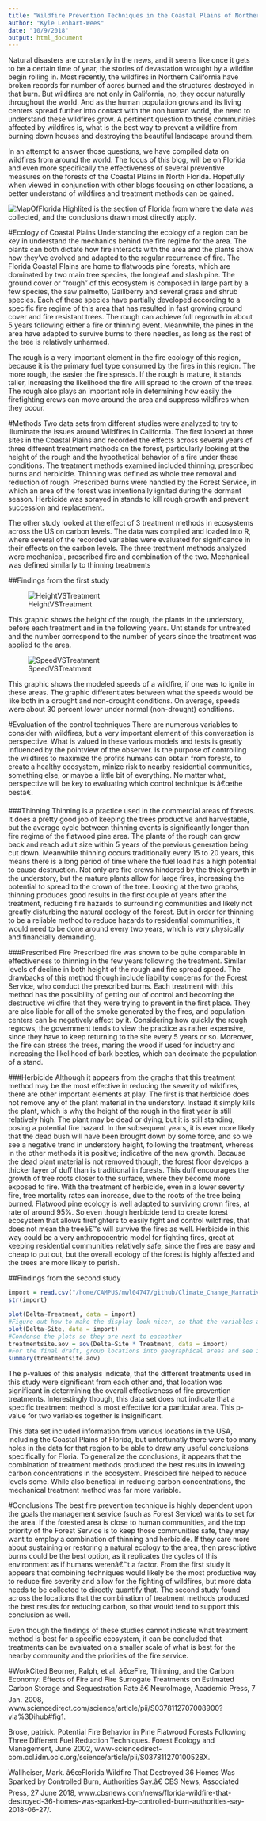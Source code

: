```yaml
---
title: "Wildfire Prevention Techniques in the Coastal Plains of Northern Florida"
author: "Kyle Lenhart-Wees"
date: "10/9/2018"
output: html_document
---
```

Natural disasters are constantly in the news, and it seems like once it gets to be a certain time of year, the stories of devastation wrought by a wildfire begin rolling in. Most recently, the wildfires in Northern California have broken records for number of acres burned and the structures destroyed in that burn. But wildfires are not only in California, no, they occur naturally throughout the world. And as the human population grows and its living centers spread further into contact with the non human world, the need to understand these wildfires grow. A pertinent question to these communities affected by wildfires is, what is the best way to prevent a wildfire from burning down houses and destroying the beautiful landscape around them. 

In an attempt to answer those questions, we have compiled data on wildfires from around the world. The focus of this blog, will be on Florida and even more specifically the effectiveness of several preventive measures on the forests of the Coastal Plains in North Florida. Hopefully when viewed in conjunction with other blogs focusing on other locations, a better understand of wildfires and treatment methods can be gained.

![MapOfFlorida](figure/FloridaMap.png)
Highlited is the section of Florida from where the data was collected, and the conclusions drawn most directly apply. 

#Ecology of Coastal Plains
Understanding the ecology of a region can be key in understand the mechanics behind the fire regime for the area. The plants can both dictate how fire interacts with the area and the plants show how they've evolved and adapted to the regular recurrence of fire. The Florida Coastal Plains are home to flatwoods pine forests, which are dominated by two main tree species, the longleaf and slash pine. The ground cover or "rough" of this ecosystem is composed in large part by a few species, the saw palmetto, Gaillberry and several grass and shrub species. Each of these species have partially developed  according to a specific fire regime of this area that has resulted in fast growing ground cover and fire resistant trees. The rough can achieve full regrowth in about 5 years following either a fire or thinning event. Meanwhile, the pines in the area have adapted to survive burns to there needles, as long as the rest of the tree is relatively unharmed. 

The rough is a very important element in the fire ecology of this region, because it is the primary fuel type consumed by the fires in this region. The more rough, the easier the fire spreads. If the rough is mature, it stands taller, increasing the likelihood the fire will spread to the crown of the trees. The rough also plays an important role in determining how easily the firefighting crews can move around the area and suppress wildfires when they occur. 
<!-- Possibly go into specifics on the biology of the longleaf pine and its grass stage of developmentt--> 

#Methods
Two data sets from different studies were analyzed to try to illuminate the issues around Wildfires in California. The first looked at three sites in the Coastal Plains and recorded the effects across several years of three different treatment methods on the forest, particularly looking at the height of the rough and the hypothetical behavior of a fire under these conditions. The treatment methods examined included thinning, prescribed burns and herbicide. Thinning was defined as whole tree removal and reduction of rough. Prescribed burns were handled by the Forest Service, in which an area of the forest was intentionally ignited during the dormant season. Herbicide was sprayed in stands to kill rough growth and prevent succession and replacement.

The other study looked at the effect of 3 treatment methods in ecosystems across the US on carbon levels. The data was compiled and loaded into R, where several of the recorded variables were evaluated for significance in their effects on the carbon levels. The three treatment methods analyzed were mechanical, prescribed fire and combination of the two. Mechanical was defined similarly to thinning treatments
<!-- Define this better for the final version of blog--> 

##Findings from the first study

![HeightVSTreatment](figure/HeightVSTreatment.gif)

This graphic shows the height of the rough, the plants in the understory, before each treatment and in the following years. Unt stands for untreated and the number correspond to the number of years since the treatment was applied to the area.


![SpeedVSTreatment](figure/SpeedVSTreatment.gif)

This graphic shows the modeled speeds of a wildfire, if one was to ignite in these areas. The graphic differentiates between what the speeds would be like both in a drought and non-drought conditions. On average, speeds were about 30 percent lower under normal (non-drought) conditions. 

#Evaluation of the control techniques
There are numerous variables to consider with wildfires, but a very important element of this conversation is perspective. What is valued in these various models and tests is greatly influenced by the pointview of the observer. Is the purpose of controlling the wildfires to maximize the profits humans can obtain from forests, to create a healthy ecosystem, minize risk to nearby residential communities, something else, or maybe a little bit of everything. No matter what, perspective will be key to evaluating which control technique is â€œthe bestâ€. 

###Thinning
Thinning is a practice used in the commercial areas of forests. It does a pretty good job of keeping the trees productive and harvestable, but the average cycle between thinning events is significantly longer than fire regime of the flatwood pine area. The plants of the rough can grow back and reach adult size within 5 years of the previous generation being cut down. Meanwhile thinning occurs traditionally every 15 to 20 years, this means there is a long period of time where the fuel load has a high potential to cause destruction. Not only are fire crews hindered by the thick growth in the understory, but the mature plants allow for large fires, increasing the potential to spread to the crown of the tree. Looking at the two graphs, thinning produces good results in the first couple of years after the treatment, reducing fire hazards to surrounding communities and likely not greatly disturbing the natural ecology of the forest. But in order for thinning to be a reliable method to reduce hazards to residential communities, it would need to be done around every two years, which is very physically and financially demanding. 

###Prescribed Fire
Prescribed fire was shown to be quite comparable in effectiveness to thinning in the few years following the treatment. Similar levels of decline in both height of the rough and fire spread speed. The drawbacks of this method though include liability concerns for the Forest Service, who conduct the prescribed burns. Each treatment with this method has the possibility of getting out of control and becoming the destructive wildfire that they were trying to prevent in the first place. They are also liable for all of the smoke generated by the fires, and population centers can be negatively affect by it. Considering how quickly the rough regrows, the government tends to view the practice as rather expensive, since they have to keep returning to the site every 5 years or so. Moreover, the fire can stress the trees, maring the wood if used for industry and increasing the likelihood of bark beetles, which can decimate the population of a stand.  

###Herbicide
Although it appears from the graphs that this treatment method may be the most effective in reducing the severity of wildfires, there are other important elements at play. The first is that herbicide does not remove any of the plant material in the understory. Instead it simply kills the plant, which is why the height of the rough in the first year is still relatively high. The plant may be dead or dying, but it is still standing, posing a potential fire hazard. In the subsequent years, it is ever more likely that the dead bush will have been brought down by some force, and so we see a negative trend in understory height, following the treatment, whereas in the other methods it is positive; indicative of the new growth. Because the dead plant material is not removed though, the forest floor develops a thicker layer of duff than is traditional in forests. This duff encourages the growth of tree roots closer to the surface, where they become more exposed to fire. With the treatment of herbicide, even in a lower severity fire, tree mortality rates can increase, due to the roots of the tree being burned. Flatwood pine ecology is well adapted to surviving crown fires, at rate of around 95%. So even though herbicide tend to create forest ecosystem that allows firefighters to easily fight and control wildfires, that does not mean the treeâ€™s will survive the fires as well. Herbicide in this way could be a very anthropocentric model for fighting fires, great at keeping residential communities relatively safe, since the fires are easy and cheap to put out, but the overall ecology of the forest is highly affected and the trees are more likely to perish.


##Findings from the second study
```r
import = read.csv("/home/CAMPUS/mwl04747/github/Climate_Change_Narratives/docs/F2018_Blogs/data/Raw Fire Data - Sheet1.csv")
str(import)
```
```r
plot(Delta~Treatment, data = import)
#Figure out how to make the display look nicer, so that the variables aren't cut off
plot(Delta~Site, data = import)
#Condense the plots so they are next to eachother
treatmentsite.aov = aov(Delta~Site * Treatment, data = import)
#For the final draft, group locations into geographical areas and see if there is a significance then
summary(treatmentsite.aov)
```
The p-values of this analysis indicate, that the different treatments used in this study were significant from each other and, that location was significant in determining the overall effectiveness of fire prevention treatments. Interestingly though, this data set does not indicate that a specific treatment method is most effective for a particular area. This p-value for two variables together is insignificant. 
<!-- Just improve this section overall.--> 

This data set included information from various locations in the USA, including the Coastal Plains of Florida, but unfortunatly there were too many holes in the data for that region to be able to draw any useful conclusions specifically for Floria. To generalize the conclusions, it appears that the combination of treatment methods produced the best results in lowering carbon concentrations in the ecosystem. Prescibed fire helped to reduce levels some. While also benefical in reducing carbon concentrations, the mechanical treatment method was far more variable.


#Conclusions
The best fire prevention technique is highly dependent upon the goals the management service (such as Forest Service) wants to set for the area. If the forested area is close to human communities, and the top priority of the Forest Service is to keep those communities safe, they may want to employ a combination of thinning and herbicide. If they care more about sustaining or restoring a natural ecology to the area, then prescriptive burns could be the best option, as it replicates the cycles of this environment as if humans werenâ€™t a factor. From the first study it appears that combining techniques would likely be the most productive way to reduce fire severity and allow for the fighting of wildfires, but more data needs to be collected to directly quantify that. The second study found across the locations that the combination of treatment methods produced the best results for reducing carbon, so that would tend to support this conclusion as well. 

Even though the findings of these studies cannot indicate what treatment method is best for a specific ecosystem, it can be concluded that treatments can be evaluated on a smaller scale of what is best for the nearby community and the priorities of the fire service. 

#WorkCited
Beorner, Ralph, et al. â€œFire, Thinning, and the Carbon Economy: Effects of Fire and Fire Surrogate Treatments on Estimated Carbon Storage and Sequestration Rate.â€ NeuroImage, Academic Press, 7 Jan. 2008, www.sciencedirect.com/science/article/pii/S0378112707008900?via%3Dihub#fig1.

Brose, patrick. Potential Fire Behavior in Pine Flatwood Forests Following Three Different Fuel Reduction Techniques. Forest Ecology and Management, June 2002, www-sciencedirect-com.ccl.idm.oclc.org/science/article/pii/S037811270100528X.

Wallheiser, Mark. â€œFlorida Wildfire That Destroyed 36 Homes Was Sparked by Controlled Burn, Authorities Say.â€ CBS News, Associated Press, 27 June 2018, www.cbsnews.com/news/florida-wildfire-that-destroyed-36-homes-was-sparked-by-controlled-burn-authorities-say-2018-06-27/.